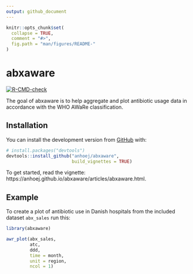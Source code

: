 ```yaml
---
output: github_document
---
```


<!-- README.md is generated from README.Rmd. Please edit that file -->

```r
knitr::opts_chunk$set(
  collapse = TRUE,
  comment = "#>",
  fig.path = "man/figures/README-"
)
```

# abxaware

<!-- badges: start -->
[![R-CMD-check](https://github.com/anhoej/abxaware/actions/workflows/R-CMD-check.yaml/badge.svg)](https://github.com/anhoej/abxaware/actions/workflows/R-CMD-check.yaml)
<!-- badges: end -->

The goal of abxaware is to help aggregate and plot antibiotic usage data in accordance with the WHO AWaRe classification.

## Installation

You can install the development version from [GitHub](https://github.com/) with:

``` r
# install.packages("devtools")
devtools::install_github("anhoej/abxaware", 
                         build_vignettes = TRUE)
```

To get started, read the vignette: https://anhoej.github.io/abxaware/articles/abxaware.html.

## Example

To create a plot of antibiotic use in Danish hospitals from the included dataset `abx_sales` run this:

```r
library(abxaware)

awr_plot(abx_sales,
         atc, 
         ddd, 
         time = month, 
         unit = region, 
         ncol = 1)
```

